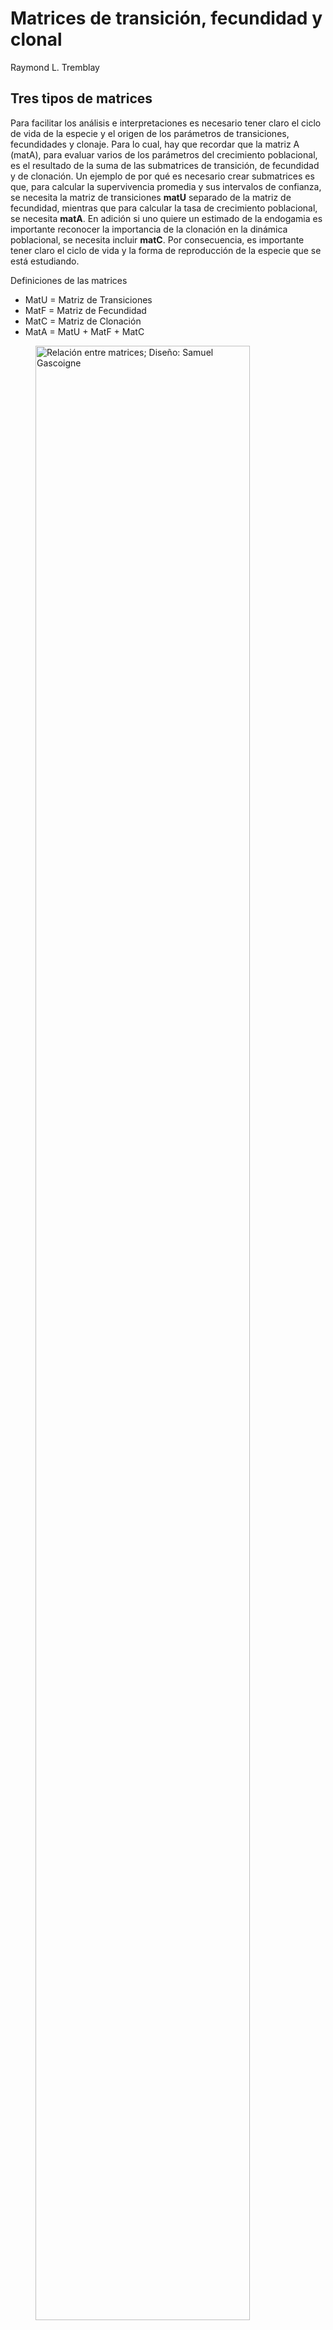 # Matrices de transición, fecundidad y clonal {#MatricesTFC}

Raymond L. Tremblay

## Tres tipos de matrices

Para facilitar los análisis e interpretaciones es necesario tener claro el ciclo de vida de la especie y el origen de los parámetros de transiciones, fecundidades y clonaje. Para lo cual, hay que recordar que la matriz A (matA), para evaluar varios de los parámetros del crecimiento poblacional, es el resultado de la suma de las submatrices de transición, de fecundidad y de clonación. Un ejemplo de por qué es necesario crear submatrices es que, para calcular la supervivencia promedia y sus intervalos de confianza, se necesita la matriz de transiciones **matU** separado de la matriz de fecundidad, mientras que para calcular la tasa de crecimiento poblacional, se necesita **matA**. En adición si uno quiere un estimado de la endogamia es importante reconocer la importancia de la clonación en la dinámica poblacional, se necesita incluir **matC**. Por consecuencia, es importante tener claro el ciclo de vida y la forma de reproducción de la especie que se está estudiando.

Definiciones de las matrices

-   MatU = Matriz de Transiciones
-   MatF = Matriz de Fecundidad
-   MatC = Matriz de Clonación
-   MatA = MatU + MatF + MatC

![Relación entre matrices; Diseño: Samuel Gascoigne](Figures/Matrices_A_U_F_C.jpg){width="90%"}

## MatU: Matriz de transiciones

En la matriz de transiciones, **matU** se encuentra solamente entradas que representan transiciones: crecimiento, permanencia (estasis) o retrogresión (decrecimiento). Por consecuencia toda información sobre reproducción y clonación está excluida. Por ejemplo, tomemos un modelo que asume tres etapas de vida (Script 1), plántulas, juvenil y adultos, en donde podemos observar todas las transiciones posibles. Note que en este modelo los juveniles no pueden regresar a ser plántulas, ya que fisiológicamente las plántulas se comportan diferente de individuos que ya hayan desarrollado raíces y hojas (recuerde que los individuos incluido en un estadio deben presentar probabilidades similares de crecimiento, sobrevivencia y fecundidad). En tanto que los adultos si pudieran regresar a ser juveniles (por lo menos individuos no reproductivos), quizá como resultado de daño por herbivoría que reduciría su tamaño.

```r
library(DiagrammeR)
library(Rage)
matU <- rbind(
  c(0.1, 0.0, 0.0),
  c(0.5, 0.3, 0.05),
  c(0.001, 0.4, 0.8)
)
stages <- c("Plantulas", "Juvenil", "Adulto")
plot_life_cycle(matU, stages=stages)
```

## MatF: Matriz de fecundidad

Si uno sigue la figura resultante del Script 2. puede observar que algunos de los individuos en la segunda etapa pueden producir plántulas. Por consecuencia seria probablemente más adecuado cambiar de nombre para la segunda etapa de "juvenil" a "adultos pequeños"; debido que el concepto de juvenil pudiese ser confundido con individuos no reproductivos. Lo que se observa en el ciclo de vida son las aportaciones de plántulas que provienen de adultos pequeños y grandes. Esta separación de categorías de adultos (en este caso pequeños y grandes) es recomendables cuando las probabilidades de fecundidad son muy diferentes entre clases de tamaño, por ejemplo, en el caso de *Guariante aurantica* [@mondragon2009population] en donde al estudiar su demografía se decidió crear dos categorías de reproductivos r1 (altura del pseudobulbo entre 7 y 15 cm) y r2( pseudobulbo \> 15 cm) en donde la producción de plántulas fue de 0.007, en tanto que la de los individuos r2 fue de 0.121.

```r
library(DiagrammeR)
library(Rage)
matF <- rbind(
  c(0.0, 0.4, 1.8),
  c(0.0, 0.0, 0.0),
  c(0.0, 0.0, 0.0)
)
stages <- c("Plantulas", "Ind Pequeños", "Ind Grande")
plot_life_cycle(matF, stages=stages)
```

## MatC = Matriz de clonación

Esa matriz representa la contribución de la reproducción asexual en la dinámica de la población. Primeramente, es muy importante entender que la propagación asexual da origen a un individuo ecológicamente independiente (ramet), aunque genéticamente sea el mismo individuo (genet) [@cook1983clonal]. Tomemos el caso de un individuo de *Epidendrum* en el que la producción de nuevos tallos claramente NO es una reproducción ya que los tallos permanecen unidos y conectados (como las ramas de un árbol) y representan más una forma de crecimiento que una reproducción, ya que el destino demográfico de cada tallo es dependiente del destino de los otros tallos. Por el contrario, en el caso de *Artorima erubensis* en donde las cadenas de pseudobulbos pueden fraccionarse y cada sección tendrá un destino demográfico independiente del otro fragmento, en ese caso SI se podría estar hablando de una reproducción vegetativa [@garciasoriano2003demografia]. Esto quizá quede más claro para el caso de en especies de orquídeas que producen *keikis*, en donde cada *keiki* es un nuevo individuo ecológico que se agrega a la población, ya que al momento en que se separan de la madre, su crecimiento, su sobrevivencia y su fecundidad es independiente del destino de la madre.

Cabe destacar que la incorporación de nuevos ramets, no puede ser incorporada la información de nuevos individuos a la matriz de fecundidad **matF** (cuando esta es calculada vía plántulas) ya que el comportamiento de individuos generados a través de la propagación vegetativa es completamente diferente al de las plántulas, primeramente, desde su origen las plántulas provienen de semillas, mientras que los ramet son originadas a través de un meristemo, este origen también conlleva a que los ramets presenten tasas mucho mayores de crecimiento y sobrevivencia que el de las plántulas ya que reciben cuidados maternos (mientras estén conectados a la planta madre reciben nutrimentos y agua de ella). Así su incorporación en la matriz es generalmente en estadios superiores, como se puede ver en el scrip 3 en donde el aporte se hace a la categoría de los juveniles, note que esto provocará que en la matriz **matA** las transiciones (cuyos valores oscilan entre 0-1), pudiese tener valores superiores ya que la entrada en dicha matriz será la suma de la transición más la fecundidad vía ramets.

Es importante enfatizar que añadir el concepto de clonaje dentro de la matriz **matU** de transiciones resulta en estimados de parámetros diferentes, tal como el tamaño efectivo de población, Ne, en adición de evaluar otros conceptos evolutivos. En estudios evolutivos no es el individuo como tal que es la unidad de interés pero el individuo como fuente de diversidad genética, por consecuencia individuos (clones) que son genéticamente igual son evolutivamente el mismo individuos aunque estén separado físicamente. Las poblaciones organizados en clones afecta la interpretación de datos tanto en los estudios ecológico y evolutivos [@cook1983clonal].

### Ramet y Genet

Cuando se estudia especies con clonación hay que diferenciar entre el crecimiento que es el "ramet" y un "genet". Los "genets" son la suma de todas las partes "los ramets" que tiene la misma genética. Los "ramet", son las partes individuales del individuo. En orquídea se podría considerar cada seudobulbo como un ramet y la suma de todos los seudobulbo como el "genet". Hay acercamiento para tomar en cuenta la adecuación de los "individuos" en la matriz y por consecuencia integrar el concepto de clonación en los estimados, vea:[@mcgraw1996estimation].

A continuación vemos un ejemplo de una matriz de clonación. El único ejemplo en la base de datos de COMPADRE es el de *Cypripedium calceolus* [@garcia2010living]. Aprovechamos para demostrar como extraer matrix caracteristica especifica de la base de datos de COMPADRE.

Activar paquetes

```r
library(Rcompadre)
library(dplyr)
library(purrr)
```

### Decargar la base de datos de compradre

```r
compadre <- cdb_fetch("compadre")
```

## Extraer MPMs con matriz de clonaje

Nota que se suma todos los valores de la matriz de clonaje (matC). Toda especie que tenga un valor mayor a 0 en la matriz de clonaje se considera que tiene clonaje en por lo menos una de las etapas de su ciclo de vida.

```r
#Finding MPMs with clonality
compadre$clonality <- 0

for (i in 1:dim(compadre)[1]){
  compadre$clonality[i] <- sum(compadre$mat[[i]]@matC) # suma de todos los valores de la matriz de clonación
}

# table(compadre$clonality) # Remover el "#" para ver los resultados, 

head(table(compadre$clonality)) #Se observa la suma de las matrices de clonaje, hay 8162 especies que no tiene información en matC, una población con un matC que su suma es 0.001, etc.    



```

#### Control de Calidad

Añade control de calidad a la base de datos (por ejemplo, para entradas faltantes en matA).

```r
compadre_flagged <- cdb_flag(compadre, checks = "check_NA_A") # Evaluar que la matA no es nula
```

## Orquídeas con clonaje

Ahora filtar para orquídeas solamente y para aquellos con matC no nulo (clonality \>0). Se observa que solamente dos poblaciones tienen información de clonación.

```r

orchid_clonal <- compadre_flagged %>% 
  filter(Family == "Orchidaceae") %>% # filtrar para orquideas
  filter(clonality > 0) # filtrar para aquellos con matC no nulo

# Visualizar la base de datos de orquídea, se observa solamente dos matrices de clonaje
summary(orchid_clonal)
unique(orchid_clonal$SpeciesAuthor) # hay dos poblaciones solamente en toda la base de datos

```

## El estudio de *Cypripedium calceolus*

Selecionamos solamente un ejemplo la Matriz de *Cypripedium calceolus*, #242621 [@garcia2010living], que es la matrz promedio de la tercera población.

```r
Cyp_cal_2 <- orchid_clonal %>%
  filter(MatrixID == 242621)

Cyp_cal_2
```

Buscar la población que tiene **matC** máxima.

```r
for (i in 1:dim(orchid_clonal)[1]){
  orchid_clonal$clonality[i] <- sum(orchid_clonal$mat[[i]]@matC) # suma de todos los valores de la matriz de clonación
}

orchid_clonal %>% 
  filter(clonality == max(clonality)) # filtrar para la suma de matC máximo



```

## El estudio de *Cypripedium calceolus*

Selecionamos solamente un ejemplo la Matriz de *Cypripedium calceolus*, #242624 [@garcia2010living]. Este estudio tiene como objetivo evaluar la hipótesis de que las poblaciones que viven al margen de su distribución son más susceptible que las poblaciones que viven en el centro de la distribución, el modelo de central-marginal. La especie fue modelado basado en 6 etapas, "muy pqueñas", "pequeñas", "intermedias", "grandes", "muy grandes" y "extra grandes" en adición de una etapa de "latencia". García et al. reconoce que en *Cypripedium calceolus* es difícil diferenciar entre reclutamiento sexual y asexual y que la percepción de reclutamiento asexual es probablemente mucho más común que el reclutamiento sexual [@garcia2010living, @kull1995genet].

```r
Cyp_cal_2 <- orchid_clonal %>%
  filter(MatrixID == 242624)

Cyp_cal_2
```

Las etapas del ciclo de vida de *Cypripedium calceolus* son:

```r
Cyp_cal_2$mat #
```

Vizualizar matU, matF y matC

```r
Cyp_cal_2$mat[[1]]

```

Visualizar la transición de las diferentes etapas por clonación

```r

#remotes::install_github("jonesor/Rage") # Instalar de Github para la más reciente versión
library(Rage)

matC=matC(Cyp_cal_2)


plot_life_cycle(matC[[1]], stages = c("Dormant", "Smallest", "Small", "Inter", "Large", "ExtraLarge"), node_order = c(2,1,3,4,5, 6))


```

### Ejemplo de inclusión de matC en otras familias

```r
#Buscando MPM con matrix de clonación
compadre$clonality <- 0

for (i in 1:dim(compadre)[1]){
  compadre$clonality[i] <- sum(compadre$mat[[i]]@matC) # suma de todos los valores de la matriz de clonación
}


```

Ver cual las lista especie tienen incluido la matriz de clonación, **matC**. En esta lista vemos 825 filas, donde esto incluye las poblaciones muestreadas donde matC \> 0.

```r
Clonal_Species=compadre %>% 
  filter(clonality > 0) %>% # filtrar para aquellos con matC no nulo
  select(mat, SpeciesAuthor, Family, clonality) %>% # seleccionar las columnas de interes
  arrange(desc(clonality)) # ordenar por la columna de clonación

head(Clonal_Species) # ver las primeras 6 poblaciones
```

Hay 108 especies únicas donde la **matC** esta incluida en la dinámica de la población.

```r
Species=(as.data.frame(sort(unique(Clonal_Species$SpeciesAuthor))))

```

Hay 44 familias de plantas donde la matC esta incluida en la dinámica.

```r
# Ver la lista de familias únicas con clonación
Families=(as.data.frame(sort(unique(Clonal_Species$Family))))

head(Families) # ver las primeras 6 familias
```

Extraemos las especies de la Bromeliaceae

```r
Bromeliaceae=Clonal_Species %>% 
  filter(Family == "Bromeliaceae") %>% # fpara la familia de bromelias
  select(mat, SpeciesAuthor, Family, clonality) %>% # seleccionar las columnas de interés
  arrange(desc(clonality)) # ordenar por la columna de clonación

Bromeliaceae



```

\*\*\* FINISH THIS SECTION\*\*

```r
compadre %>% 
  filter(clonality > 0) %>% # filtrar para aquellos con matC no nulo
  filter(SpeciesAuthor == "Aechmea_nudicaulis") %>%  # para 
  arrange(desc(clonality))
```

La visión de crecimiento clonal de la bromelia *Aechmea nudicaulis* [@sampaio2005ramet] es diferente a la de *Cypripedium calceolus* ya que en este caso la clonación es por medio de la producción de hijuelos (offsets) que se separan de la planta madre y se convierten en nuevos individuos. En el caso de *Cypripedium calceolus* la clonación es por medio de rizomas que permanecen conectados a la planta madre. Pero en ambos casos no es claro si los individuos siguen conectado madre/hijo y compartiendo recursos. ¿Que es crecimiento por clonación o crecimiento vegetativo? Un individuo como *Cypripedium calceolus* aumenta su tamaño y su número de tallos por medio de la producción de rizomas, pero no se considera clonación ya que los rizomas permanecen conectados a la planta madre y debería considerarse crecimiento por clonación cuando se desenlase de la planta madre. En el caso de *Aechmea nudicaulis* la producción de hijuelos pudiese ser lo mismo que tanto que las diferentes partes siguen conectado vegetativamente es solamente crecimiento hasta que los hijuelos se separan de la planta madre y se convierten en nuevos individuos. Una revisión exhaustiva de este tema es necesaria, vea el trabajo de Cook para una introducción al tema [@cook1983clonal] y Vallejo et al. [@vallejo2010ecological].

Janovsky et al. [@janovsky2017accounting] discuten la importancia de la clonación en el crecimiento y la dinámica poblacional. Evaluaron la base de datos de COMPADRE y encontraron que la mayoría de las especies que tienen clonación no incluyeron una matriz **matC**. En adición buena parte de los artículos que reconocen la clonación como un factor importante en la dinámica poblacional no incluyen una matriz de clonación. Esa situación es preocupante ya que la clonación puede ser un factor importante en la dinámica poblacional y en la evolución de las especies. La clonación puede afectar la estructura genética de las poblaciones, la diversidad genética y la adaptación a los cambios ambientales. Por lo tanto, es importante incluir la clonación en los modelos de dinámica poblacional y en los estudios evolutivos cuando son presentes.

Revisión

RLT: Nov 26th, 2024

Demetria: Feb 11th, 2025

RLT: Feb 12th, 2025

RLT: Apr 19th, 2025
